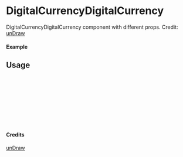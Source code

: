 
<Meta of={DigitalCurrencyDigitalCurrency} title="unDraw/DigitalCurrencyDigitalCurrency" />

# DigitalCurrencyDigitalCurrency

DigitalCurrencyDigitalCurrency component with different props.
Credit: [unDraw](https://undraw.co/illustrations)

#### Example

<Canvas of={DigitalCurrencyDigitalCurrency.Primary} />

## Usage

```ts
import { DigitalCurrencyDigitalCurrency } from "yadl-ui";

const Example = () => {
  return (
      <DigitalCurrencyDigitalCurrency />
  );
};

export default Example;
```

#### Credits
[unDraw](https://undraw.co/illustrations)
